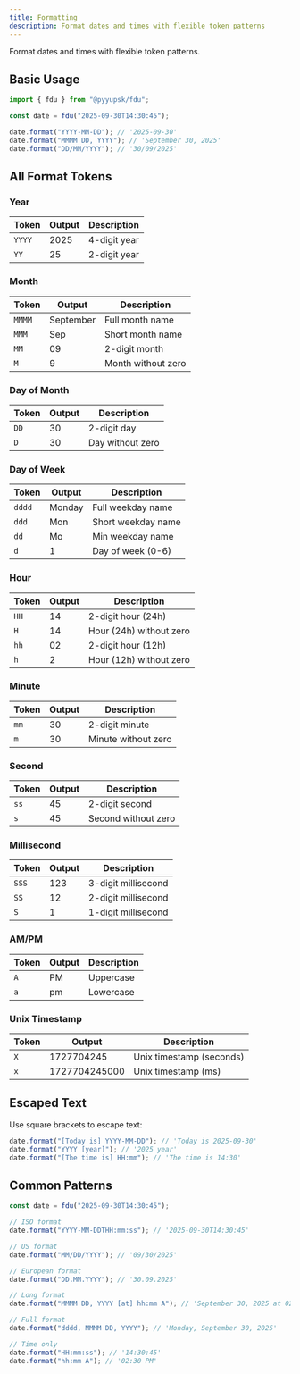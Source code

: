 ```yaml
---
title: Formatting
description: Format dates and times with flexible token patterns
---
```


Format dates and times with flexible token patterns.

## Basic Usage

```typescript
import { fdu } from "@pyyupsk/fdu";

const date = fdu("2025-09-30T14:30:45");

date.format("YYYY-MM-DD"); // '2025-09-30'
date.format("MMMM DD, YYYY"); // 'September 30, 2025'
date.format("DD/MM/YYYY"); // '30/09/2025'
```

## All Format Tokens

### Year

| Token  | Output | Description       |
| ------ | ------ | ----------------- |
| `YYYY` | 2025   | 4-digit year      |
| `YY`   | 25     | 2-digit year      |

### Month

| Token  | Output    | Description          |
| ------ | --------- | -------------------- |
| `MMMM` | September | Full month name      |
| `MMM`  | Sep       | Short month name     |
| `MM`   | 09        | 2-digit month        |
| `M`    | 9         | Month without zero   |

### Day of Month

| Token | Output | Description         |
| ----- | ------ | ------------------- |
| `DD`  | 30     | 2-digit day         |
| `D`   | 30     | Day without zero    |

### Day of Week

| Token  | Output   | Description          |
| ------ | -------- | -------------------- |
| `dddd` | Monday   | Full weekday name    |
| `ddd`  | Mon      | Short weekday name   |
| `dd`   | Mo       | Min weekday name     |
| `d`    | 1        | Day of week (0-6)    |

### Hour

| Token | Output | Description              |
| ----- | ------ | ------------------------ |
| `HH`  | 14     | 2-digit hour (24h)       |
| `H`   | 14     | Hour (24h) without zero  |
| `hh`  | 02     | 2-digit hour (12h)       |
| `h`   | 2      | Hour (12h) without zero  |

### Minute

| Token | Output | Description            |
| ----- | ------ | ---------------------- |
| `mm`  | 30     | 2-digit minute         |
| `m`   | 30     | Minute without zero    |

### Second

| Token | Output | Description            |
| ----- | ------ | ---------------------- |
| `ss`  | 45     | 2-digit second         |
| `s`   | 45     | Second without zero    |

### Millisecond

| Token | Output | Description        |
| ----- | ------ | ------------------ |
| `SSS` | 123    | 3-digit millisecond|
| `SS`  | 12     | 2-digit millisecond|
| `S`   | 1      | 1-digit millisecond|

### AM/PM

| Token | Output | Description |
| ----- | ------ | ----------- |
| `A`   | PM     | Uppercase   |
| `a`   | pm     | Lowercase   |

### Unix Timestamp

| Token | Output     | Description              |
| ----- | ---------- | ------------------------ |
| `X`   | 1727704245 | Unix timestamp (seconds) |
| `x`   | 1727704245000 | Unix timestamp (ms)   |

## Escaped Text

Use square brackets to escape text:

```typescript
date.format("[Today is] YYYY-MM-DD"); // 'Today is 2025-09-30'
date.format("YYYY [year]"); // '2025 year'
date.format("[The time is] HH:mm"); // 'The time is 14:30'
```

## Common Patterns

```typescript
const date = fdu("2025-09-30T14:30:45");

// ISO format
date.format("YYYY-MM-DDTHH:mm:ss"); // '2025-09-30T14:30:45'

// US format
date.format("MM/DD/YYYY"); // '09/30/2025'

// European format
date.format("DD.MM.YYYY"); // '30.09.2025'

// Long format
date.format("MMMM DD, YYYY [at] hh:mm A"); // 'September 30, 2025 at 02:30 PM'

// Full format
date.format("dddd, MMMM DD, YYYY"); // 'Monday, September 30, 2025'

// Time only
date.format("HH:mm:ss"); // '14:30:45'
date.format("hh:mm A"); // '02:30 PM'
```
